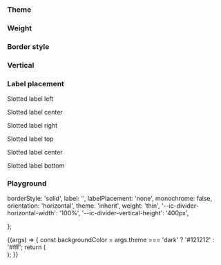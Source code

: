 
<Meta title="Divider" component={IcDivider} />

<Description markdown={readme} />

### Theme

<Canvas>
  <Story name="Theme">
    <div
      style={{
        display: 'flex',
        flexDirection: 'column',
        gap: 'var(--ic-space-md)',
      }}
    >
      <IcDivider theme="inherit" weight="medium" />
      <IcDivider theme="inherit" monochrome weight="medium" />
      <div
        style={{
          display: 'flex',
          flexDirection: 'column',
          alignItems: 'center',
          backgroundColor: '#fff',
          width: '100%',
          padding: 'var(--ic-space-xs) 0',
          gap: 'var(--ic-space-md)',
        }}
      >
        <IcDivider theme="light" weight="medium" />
        <IcDivider theme="light" monochrome weight="medium" />
      </div>
      <div
        style={{
          display: 'flex',
          flexDirection: 'column',
          alignItems: 'center',
          backgroundColor: '#121212',
          width: '100%',
          padding: 'var(--ic-space-xs) 0',
          gap: 'var(--ic-space-md)',
        }}
      >
        <IcDivider theme="dark" weight="medium" />
        <IcDivider theme="dark" monochrome weight="medium" />
      </div>
    </div>
  </Story>
</Canvas>

### Weight

<Canvas>
  <Story name="Weight">
    <div
      style={{
        display: 'flex',
        flexDirection: 'column',
        gap: 'var(--ic-space-md)',
      }}
    >
      <IcDivider weight="thin" />
      <IcDivider weight="thin" borderStyle="dashed" />
      <IcDivider weight="thin" label="End of section" labelPlacement="center" />
      <IcDivider weight="medium" />
      <IcDivider weight="medium" borderStyle="dashed" />
      <IcDivider
        weight="medium"
        label="End of section"
        labelPlacement="center"
      />
      <IcDivider weight="thick" />
      <IcDivider weight="thick" borderStyle="dashed" />
      <IcDivider
        weight="thick"
        label="End of section"
        labelPlacement="center"
      />
      <IcDivider weight="very-thick" />
      <IcDivider weight="very-thick" borderStyle="dashed" />
      <IcDivider
        weight="very-thick"
        label="End of section"
        labelPlacement="center"
      />
    </div>
  </Story>
</Canvas>

### Border style

<Canvas>
  <Story name="Border style">
    <div
      style={{
        display: 'flex',
        flexDirection: 'column',
        gap: 'var(--ic-space-md)',
      }}
    >
      <IcDivider borderStyle="solid" />
      <IcDivider borderStyle="dashed" />
    </div>
  </Story>
</Canvas>

### Vertical

<Canvas>
  <Story name="Vertical">
    <div
      style={{ display: 'flex', gap: 'var(--ic-space-lg)', height: '400px' }}
    >
      <IcDivider orientation="vertical" weight="thin" />
      <IcDivider orientation="vertical" weight="thin" borderStyle="dashed" />
      <IcDivider orientation="vertical" weight="medium" />
      <IcDivider orientation="vertical" weight="medium" borderStyle="dashed" />
      <IcDivider orientation="vertical" weight="thick" />
      <IcDivider orientation="vertical" weight="thick" borderStyle="dashed" />
      <IcDivider orientation="vertical" weight="very-thick" />
      <IcDivider
        orientation="vertical"
        weight="very-thick"
        borderStyle="dashed"
      />
    </div>
  </Story>
</Canvas>

### Label placement

<Canvas>
  <Story name="Label placement">
    <div
      style={{
        display: 'flex',
        flexDirection: 'column',
        gap: 'var(--ic-space-lg)',
      }}
    >
      <IcDivider label="Label left" labelPlacement="left" />
      <IcDivider label="Label center" labelPlacement="center" />
      <IcDivider label="Label right" labelPlacement="right" />
      <IcDivider labelPlacement="left">
        <IcTypography variant="label" slot="label">
          <p style={{ width: 'max-content' }}>Slotted label left</p>
        </IcTypography>
      </IcDivider>
      <IcDivider labelPlacement="center">
        <IcTypography variant="label" slot="label">
          <p style={{ width: 'max-content' }}>Slotted label center</p>
        </IcTypography>
      </IcDivider>
      <IcDivider labelPlacement="right">
        <IcTypography variant="label" slot="label">
          <p style={{ width: 'max-content' }}>Slotted label right</p>
        </IcTypography>
      </IcDivider>
    </div>
    <div
      style={{
        display: 'flex',
        gap: 'var(--ic-space-lg)',
        height: '200px',
        marginTop: 'var(--ic-space-lg)',
      }}
    >
      <IcDivider
        label="Label top"
        labelPlacement="top"
        orientation="vertical"
      />
      <IcDivider
        label="Label center"
        labelPlacement="center"
        orientation="vertical"
      />
      <IcDivider
        label="Label bottom"
        labelPlacement="bottom"
        orientation="vertical"
      />
      <IcDivider labelPlacement="top" orientation="vertical">
        <IcTypography variant="label" slot="label">
          <p style={{ width: 'max-content' }}>Slotted label top</p>
        </IcTypography>
      </IcDivider>
      <IcDivider labelPlacement="center" orientation="vertical">
        <IcTypography variant="label" slot="label">
          <p style={{ width: 'max-content' }}>Slotted label center</p>
        </IcTypography>
      </IcDivider>
      <IcDivider labelPlacement="bottom" orientation="vertical">
        <IcTypography variant="label" slot="label">
          <p style={{ width: 'max-content' }}>Slotted label bottom</p>
        </IcTypography>
      </IcDivider>
    </div>
  </Story>
</Canvas>

### Playground

  borderStyle: 'solid',
  label: '',
  labelPlacement: 'none',
  monochrome: false,
  orientation: 'horizontal',
  theme: 'inherit',
  weight: 'thin',
  '--ic-divider-horizontal-width': '100%',
  '--ic-divider-vertical-height': '400px',

};

<Canvas>
  <Story
    args={defaultArgs}
    argTypes={{
      borderStyle: {
        options: ['solid', 'dashed'],
        control: {
          type: 'inline-radio',
        },
      },
      label: {
        mapping: {
          none: '',
        },
      },
      labelPlacement: {
        options: ['none', 'left', 'center', 'right', 'top', 'bottom'],
        mapping: {
          none: '',
        },
        control: {
          type: 'radio',
        },
      },
      orientation: {
        options: ['horizontal', 'vertical'],
        control: {
          type: 'inline-radio',
        },
      },
      theme: {
        options: ['inherit', 'dark', 'light'],
        control: {
          type: 'radio',
        },
      },
      weight: {
        options: ['thin', 'medium', 'thick', 'very-thick'],
        control: {
          type: 'radio',
        },
      },
    }}
    name="Playground"
  >
    {(args) => {
      const backgroundColor =
        args.theme === 'dark' ? '#121212' : '#fff';
      return (
        <div
          style={{
            display: 'flex',
            width: '100%',
            height: '100%',
            padding: 'var(--ic-space-md)',
            backgroundColor: `${backgroundColor}`,
            boxSizing: 'border-box',
          }}
        >
          <IcDivider
            monochrome={args.monochrome}
            orientation={args.orientation}
            theme={args.theme}
            borderStyle={args['borderStyle']}
            weight={args.weight}
            label={args.label}
            labelPlacement={args.labelPlacement}
            style={{
              '--ic-divider-horizontal-width': `${args['--ic-divider-horizontal-width']}`,
              '--ic-divider-vertical-height': `${args['--ic-divider-vertical-height']}`,
            }}
          />
        </div>
      );
    }}
  </Story>
</Canvas>
